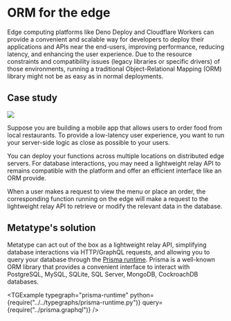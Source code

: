 
# ORM for the edge

Edge computing platforms like Deno Deploy and Cloudflare Workers can provide a convenient and scalable way for developers to deploy their applications and APIs near the end-users, improving performance, reducing latency, and enhancing the user experience. Due to the resource constraints and compatibility issues (legacy libraries or specific drivers) of those environments, running a traditional Object-Relational Mapping (ORM) library might not be as easy as in normal deployments.

## Case study

<div className="text-center md:float-right p-8">

![](image.drawio.svg)

</div>

Suppose you are building a mobile app that allows users to order food from local restaurants. To provide a low-latency user experience, you want to run your server-side logic as close as possible to your users.

You can deploy your functions across multiple locations on distributed edge servers. For database interactions, you may need a lightweight relay API to remains compatible with the platform and offer an efficient interface like an ORM provide.

When a user makes a request to view the menu or place an order, the corresponding function running on the edge will make a request to the lightweight relay API to retrieve or modify the relevant data in the database.

## Metatype's solution

Metatype can act out of the box as a lightweight relay API, simplifying database interactions via HTTP/GraphQL requests, and allowing you to query your database through the [Prisma runtime](/docs/reference/runtimes/prisma). Prisma is a well-known ORM library that provides a convenient interface to interact with PostgreSQL, MySQL, SQLite, SQL Server, MongoDB, CockroachDB databases.

<TGExample
  typegraph="prisma-runtime"
  python={require("../../typegraphs/prisma-runtime.py")}
  query={require("../prisma.graphql")}
/>
